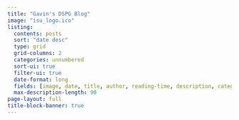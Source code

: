 ```yaml
---
title: "Gavin's DSPG Blog"
image: "isu_logo.ico"
listing:
  contents: posts
  sort: "date desc"
  type: grid
  grid-columns: 2
  categories: unnumbered
  sort-ui: true
  filter-ui: true
  date-format: long
  fields: [image, date, title, author, reading-time, description, categories]
  max-description-length: 90
page-layout: full
title-block-banner: true
---
```

